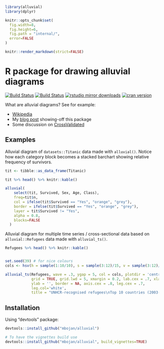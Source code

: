 ```r
library(alluvial)
library(dplyr)

knitr::opts_chunk$set(
  fig.width=8,
  fig.height=6,
  fig.path = "internal/",
  error=FALSE
)

knitr::render_markdown(strict=FALSE)
```



# R package for drawing alluvial diagrams

[![Build Status](https://travis-ci.org/mbojan/alluvial.png?branch=master)](https://travis-ci.org/mbojan/alluvial)
[![Build Status](https://ci.appveyor.com/api/projects/status/hrdxlyd9pb5penpd?svg=true)](https://ci.appveyor.com/project/mbojan/alluvial)
[![rstudio mirror downloads](http://cranlogs.r-pkg.org/badges/alluvial?color=2ED968)](http://cranlogs.r-pkg.org/)
[![cran version](http://www.r-pkg.org/badges/version/alluvial)](https://cran.r-project.org/package=alluvial)


What are alluvial diagrams? See for example:

* [Wikipedia](http://en.wikipedia.org/wiki/Alluvial_diagram)
* My [blog post](http://bc.bojanorama.pl/2014/03/alluvial-diagrams) showing-off this package
* Some discussion on [CrossValidated](http://stats.stackexchange.com/questions/12029/is-it-possible-to-create-parallel-sets-plot-using-r)


## Examples

Alluvial diagram of `datasets::Titanic` data made with `alluvial()`. Notice how each category block becomes a stacked barchart showing relative frequency of survivors.

```r
tit <- tibble::as_data_frame(Titanic)

tit %>% head() %>% knitr::kable()

alluvial(
    select(tit, Survived, Sex, Age, Class),
    freq=tit$n,
    col = ifelse(tit$Survived == "Yes", "orange", "grey"),
    border = ifelse(tit$Survived == "Yes", "orange", "grey"),
    layer = tit$Survived != "Yes",
    alpha = 0.8,
    blocks=FALSE
  )
```





Alluvial diagram for multiple time series / cross-sectional data based on `alluvial::Refugees` data made with `alluvial_ts()`.

```r
Refugees %>% head() %>% knitr::kable()


set.seed(39) # for nice colours
cols <- hsv(h = sample(1:10/10), s = sample(3:12)/15, v = sample(3:12)/15)

alluvial_ts(Refugees, wave = .3, ygap = 5, col = cols, plotdir = 'centred', alpha=.9,
            grid = TRUE, grid.lwd = 5, xmargin = 0.2, lab.cex = .7, xlab = '',
            ylab = '', border = NA, axis.cex = .8, leg.cex = .7,
            leg.col='white', 
            title = "UNHCR-recognised refugees\nTop 10 countries (2003-13)\n")
```



## Installation

Using "devtools" package:

``` r
devtools::install_github("mbojan/alluvial")

# To have the vignettes build use
devtools::install_github("mbojan/alluvial", build_vignettes=TRUE)
```
